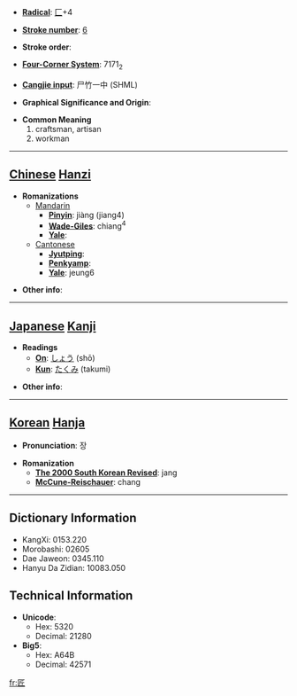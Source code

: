 * '''[[Wiktionary:Chinese radical index| Radical]]''': [[Wiktionary:Chinese radical index 匚|匚]]+4

* '''[[Wiktionary:Chinese total strokes index|Stroke number]]''': [[Wiktionary:Chinese total strokes index 6|6]]

* '''Stroke order''': 

* '''[[Wiktionary:Chinese four corner index|Four-Corner System]]''': 7171<sub>2</sub>

* '''[[Wiktionary:Chinese Cangjie index|Cangjie input]]''': 尸竹一中 (SHML)

* '''Graphical Significance and Origin''': 

* '''Common Meaning'''
*#craftsman, artisan
*# workman


----

== [[Chinese]] [[Hanzi]] ==

* '''Romanizations'''
** [[Mandarin]]
*** '''[[Pinyin]]''': jiàng (jiang4)
*** '''[[Wade-Giles]]''': chiang<sup>4</sup>
*** '''[[Yale]]''': 
**[[Cantonese]]
***'''[[Jyutping]]''':
***'''[[Penkyamp]]''': 
***'''[[Yale]]''': jeung6

* '''Other info''': 

----

== [[Japanese]] [[Kanji]] ==

* '''Readings'''
** '''[[On]]''': [[しょう]] (shō)
** '''[[Kun]]''': [[たくみ]] (takumi)

* '''Other info''':  

----

== [[Korean]] [[Hanja]] ==

* '''Pronunciation''': 장

* '''Romanization'''
** '''[[The 2000 South Korean Revised Romanization|The 2000 South Korean Revised]]''': jang
** '''[[McCune-Reischauer]]''': chang

----

== Dictionary Information ==

* KangXi: 0153.220
* Morobashi: 02605
* Dae Jaweon: 0345.110
* Hanyu Da Zidian: 10083.050

== Technical Information ==

* '''Unicode''':
** Hex: 5320
** Decimal: 21280
* '''Big5''':
** Hex: A64B
** Decimal: 42571

[[fr:匠]]